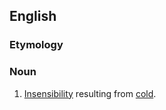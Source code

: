 ==English==

===Etymology===
{{prefix|cryo|anesthesia|lang=en}}

===Noun===
{{en-noun|-}}

# {{lb|en|pathology}} [[insensibility|Insensibility]] resulting from [[cold]].